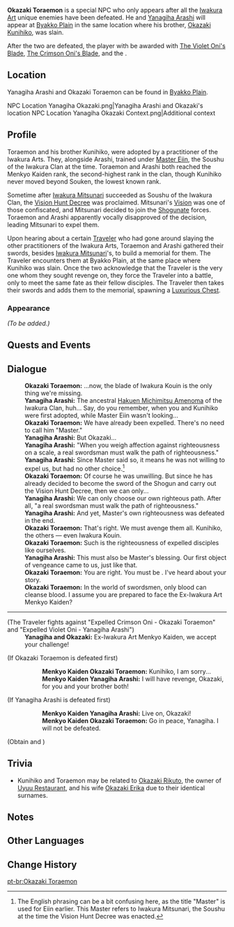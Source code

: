 {{Meta
<!-- Remove this template after adding the missing info -->
|missing_NPC_profile  = yes
}}
{{Character Infobox
|type             = Open-World NPC
|deceased         = Killed by Traveler in [[Iwakura Art's Downfall]]
|image            = NPC Okazaki Toraemon.png
|region           = Inazuma
|location         = Inazuma
|affiliation      = Iwakura Clan
|affiliationNote  = formerly
|title            = Expelled Crimson [[Oni]]
|title2           = Menkyo Kaiden
|sibling          = Okazaki Kunihiko
}}
'''Okazaki Toraemon''' {{Lang|ja=岡崎寅衛門}} is a special NPC who only appears after all the [[Iwakura Clan|Iwakura Art]] unique enemies have been defeated. He and [[Yanagiha Arashi]] will appear at [[Byakko Plain]] in the same location where his brother, [[Okazaki Kunihiko]], was slain.

After the two are defeated, the player with be awarded with [[The Violet Oni's Blade]], [[The Crimson Oni's Blade]], and the {{Achievement|Iwakura Out}}.

==Location==
Yanagiha Arashi and Okazaki Toraemon can be found in [[Byakko Plain]].
<gallery>
NPC Location Yanagiha Okazaki.png|Yanagiha Arashi and Okazaki's location
NPC Location Yanagiha Okazaki Context.png|Additional context
</gallery>

==Profile==
Toraemon and his brother Kunihiko, were adopted by a practitioner of the Iwakura Arts. They, alongside Arashi, trained under [[Eiin|Master Eiin]], the Soushu of the Iwakura Clan at the time. Toraemon and Arashi both reached the Menkyo Kaiden rank, the second-highest rank in the clan, though Kunihiko never moved beyond Souken, the lowest known rank.

Sometime after [[Iwakura Mitsunari]] succeeded as Soushu of the Iwakura Clan, the [[Vision Hunt Decree]] was proclaimed. Mitsunari's [[Vision]] was one of those confiscated, and Mitsunari decided to join the [[Shogunate]] forces. Toraemon and Arashi apparently vocally disapproved of the decision, leading Mitsunari to expel them.

Upon hearing about a certain [[Traveler]] who had gone around slaying the other practitioners of the Iwakura Arts, Toraemon and Arashi gathered their swords, besides [[Iwakura Mitsunari]]'s, to build a memorial for them. The Traveler encounters them at Byakko Plain, at the same place where Kunihiko was slain. Once the two acknowledge that the Traveler is the very one whom they sought revenge on, they force the Traveler into a battle, only to meet the same fate as their fellow disciples. The Traveler then takes their swords and adds them to the memorial, spawning a [[Luxurious Chest]].

===Appearance===
''(To be added.)''

==Quests and Events==
{{Quests and Events}}

==Dialogue==
{{Dialogue Start}}
:'''Okazaki Toraemon:''' ...now, the blade of Iwakura Kouin is the only thing we're missing.
:'''Yanagiha Arashi:''' The ancestral [[Hakuen Michimitsu Amenoma]] of the Iwakura Clan, huh... Say, do you remember, when you and Kunihiko were first adopted, while Master Eiin wasn't looking...
:'''Okazaki Toraemon:''' We have already been expelled. There's no need to call him "Master."
:'''Yanagiha Arashi:''' But Okazaki...
:'''Yanagiha Arashi:''' "When you weigh affection against righteousness on a scale, a real swordsman must walk the path of righteousness."
:'''Yanagiha Arashi:''' Since Master said so, it means he was not willing to expel us, but had no other choice.<ref group="Note">The English phrasing can be a bit confusing here, as the title "Master" is used for Eiin earlier. This Master refers to Iwakura Mitsunari, the Soushu at the time the Vision Hunt Decree was enacted.</ref>
:'''Okazaki Toraemon:''' Of course he was unwilling. But since he has already decided to become the sword of the Shogun and carry out the Vision Hunt Decree, then we can only...
:'''Yanagiha Arashi:''' We can only choose our own righteous path. After all, "a real swordsman must walk the path of righteousness."
:'''Yanagiha Arashi:''' And yet, Master's own righteousness was defeated in the end.
:'''Okazaki Toraemon:''' That's right. We must avenge them all. Kunihiko, the others &mdash; even Iwakura Kouin.
:'''Okazaki Toraemon:''' Such is the righteousness of expelled disciples like ourselves.
:'''Yanagiha Arashi:''' This must also be Master's blessing. Our first object of vengeance came to us, just like that.
:'''Okazaki Toraemon:''' You are right. You must be {{Traveler}}. I've heard about your story.
:'''Okazaki Toraemon:''' In the world of swordsmen, only blood can cleanse blood. I assume you are prepared to face the Ex-Iwakura Art Menkyo Kaiden?
----
;(The Traveler fights against "Expelled Crimson Oni - Okazaki Toraemon" and "Expelled Violet Oni - Yanagiha Arashi")
:'''Yanagiha and Okazaki:''' Ex-Iwakura Art Menkyo Kaiden, we accept your challenge!

;(If Okazaki Toraemon is defeated first)
::'''Menkyo Kaiden Okazaki Toraemon:''' Kunihiko, I am sorry...
::'''Menkyo Kaiden Yanagiha Arashi:''' I will have revenge, Okazaki, for you and your brother both!
:;(Upon defeating Yanagiha Arashi)
::'''Menkyo Kaiden Yanagiha Arashi:''' Like the kiss of snow... So this is the taste of a blade?

;(If Yanagiha Arashi is defeated first)
::'''Menkyo Kaiden Yanagiha Arashi:''' Live on, Okazaki!
::'''Menkyo Kaiden Okazaki Toraemon:''' Go in peace, Yanagiha. I will not be defeated.
:;(Upon defeating Okazaki Toraemon)
::'''Menkyo Kaiden Okazaki Toraemon:''' So my justice... was such a deplorable thing?
;(Obtain {{Item|The Violet Oni's Blade}} and {{Item|The Crimson Oni's Blade}})
{{Dialogue End}}

==Trivia==
*Kunihiko and Toraemon may be related to [[Okazaki Rikuto]], the owner of [[Uyuu Restaurant]], and his wife [[Okazaki Erika]] due to their identical surnames.

==Notes==
{{Reflist|note=1}}

==Other Languages==
{{Other Languages
|default_hidden = 1
|en      = Okazaki Toraemon
|zhs     = 冈崎寅卫门
|zhs_rm  = Gāngqí Yínwèimén
|zht     = 岡崎寅衛門
|zht_rm  = Gāngqí Yínwèimén
|ja      = 岡崎寅衛門
|ja_rm   = Okazaki Toraemon
|ko      = 오카자키 토라에몬
|ko_rm   = Okajaki Toraemon
|es      = Okazaki Toraemon
|fr      = Okazaki Toraemon
|ru      = Окадзаки Тораэмон
|th      = Okazaki Toraemon
|vi      = Okazaki Toraemon
|de      = Okazaki Toraemon
|id      = Okazaki Toraemon
|pt      = Okazaki Toraemon
|tr      = Okazaki Toraemon
|it      = Okazaki Toraemon
}}

==Change History==
{{Change History|2.0}}
<!--
==References==
{{Reflist}}
-->

[[pt-br:Okazaki Toraemon]]